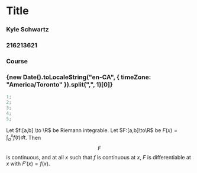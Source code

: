 <div class="title-page">
	<h1>Title</h1>
	<h3>Kyle Schwartz</h3>
	<h3>216213621</h3>
	<h3>Course</h3>
	<h3 id="date">{new Date().toLocaleString("en-CA", { timeZone: "America/Toronto" }).split(",", 1)[0]}</h3>
</div>

```js
1;
2;
3;
4;
5;
```

Let $f:[a,b] \to \R$ be Riemann integrable. Let $F:[a,b]\to\R$ be $F(x)=
\int_{a}^{x}f(t)dt$. Then $$F$$ is continuous, and at all $x$ such that $f$ is continuous at $x$, $F$ is differentiable at $x$ with $F'(x)=f(x)$.
